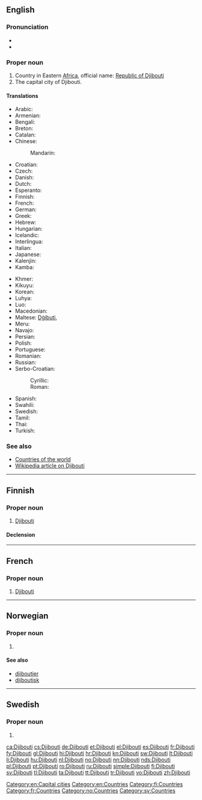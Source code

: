 ==English==
{{wikipedia}}

===Pronunciation===
* {{IPA|/dʒɨˈbuːti/|lang=en}}
* {{rhymes|uːti}}

===Proper noun===
{{en-proper noun}}

# Country in Eastern [[Africa]], official name: [[Republic of Djibouti]]
# The capital city of Djibouti.

====Translations====
{{trans-top|Republic of Djibouti}}
* Arabic: {{t-|ar|جيبوتي|m|tr=jibuuti}}
* Armenian: {{t-|hy|Ջիբութի|tr=J̌ibut’i}}
* Bengali: {{t-|bn|জিবুতি}}
* Breton: {{t-|br|Djibouti|xs=Breton}}
* Catalan: {{t|ca|Djibouti}}
* Chinese:
*: Mandarin: {{t-|cmn|吉布提|tr=Jíbùtí|sc=Hani}}
* Croatian: {{t|hr|Džibuti|m}}
* Czech: {{t+|cs|Džibutsko|n}}
* Danish: {{t-|da|Djibouti}}
* Dutch: {{t+|nl|Djibouti}}
* Esperanto: {{t-|eo|Ĝibutio|xs=Esperanto}}
* Finnish: {{t+|fi|Djibouti}}
* French: {{t+|fr|Djibouti}}
* German: {{t+|de|Dschibuti}}
* Greek: {{t+|el|Τζιμπουτί|n|tr=Tzimpoutí}}
* Hebrew: {{t|he|ג׳יבוטי|tr=jibut'i}}
* Hungarian: {{t+|hu|Dzsibuti}}
* Icelandic: {{t+|is|Djíbútí|n}}
* Interlingua: {{t|ia|Djibuti|xs=Interlingua}}
* Italian: {{t-|it|Gibuti}}
* Japanese: {{t+|ja|ジブチ|tr=Jibuchi}}
* Kalenjin: {{tø|kln|Jibuti}}
* Kamba: {{tø|kam|Jibuti}}
{{trans-mid}}
* Khmer: {{t|km|ជីប៊ូទី|tr=ji boo ti|sc=Khmr}}
* Kikuyu: {{tø|ki|Jibuti}}
* Korean: {{t+|ko|지부티|tr=Jibuti|sc=Hang}}
* Luhya: {{tø|luy|Jibuti}}
* Luo: {{tø|luo|Jibuti}}
* Macedonian: {{t+|mk|Џибути|n|tr=Džibúti}}
* Maltese: [[Dġibuti]], {{t|mt|Ġibuti|xs=Maltese}}
* Meru: {{tø|mer|Jibuti}}
* Navajo: {{tø|nv|Jibótii}}
* Persian: {{t|fa|جیبوتی|tr=Jībūtī|xs=Persian}}
* Polish: {{t+|pl|Dżibuti}}
* Portuguese: {{t+|pt|Jibuti}}
* Romanian: {{t+|ro|Djibouti}}
* Russian: {{t-|ru|Джибути|f|tr=Džibutí}} {{indeclinable}}
* Serbo-Croatian:
*: Cyrillic: {{t|sh|Џибути|m|alt=Џибу̏ти|sc=Cyrl|xs=Serbo-Croatian}}
*: Roman: {{t|sh|Džibuti|m|alt=Džibȕti|xs=Serbo-Croatian}}
* Spanish: {{t+|es|Yibuti}}
* Swahili: {{t+|sw|Jibuti|xs=Swahili}}
* Swedish: {{t+|sv|Djibouti}}
* Tamil: {{t|ta|ஜிபூட்டி|tr=Jipūṭṭi|xs=Tamil}}
* Thai: {{t|th|จิบูตี|tr=Čibūtī}}
* Turkish: {{t+|tr|Cibuti}}
{{trans-bottom}}

===See also===
* [[Appendix:Countries of the world|Countries of the world]]
* [[w:Djibouti|Wikipedia article on Djibouti]]

[[Category:en:Capital cities]]
[[Category:en:Countries]]

----

==Finnish==
{{wikipedia|lang=fi}}

===Proper noun===
{{fi-proper noun}}

# [[#English|Djibouti]]

====Declension====
{{fi-decl-tuoli|Djibout|nopl=1}}

[[Category:fi:Countries]]

----

==French==

===Proper noun===
{{fr-proper noun}}

# [[#English|Djibouti]]

[[Category:fr:Countries]]

----

==Norwegian==

===Proper noun===
{{head|no|proper noun}}

# {{l|en|Djibouti}}

====See also====
* [[djiboutier]]
* [[djiboutisk]]

[[Category:no:Countries]]

----

==Swedish==

===Proper noun===
{{head|sv|proper noun}}

# {{l|en|Djibouti}}

[[Category:sv:Countries]]

[[ca:Djibouti]]
[[cs:Djibouti]]
[[de:Djibouti]]
[[et:Djibouti]]
[[el:Djibouti]]
[[es:Djibouti]]
[[fr:Djibouti]]
[[fy:Djibouti]]
[[gl:Djibouti]]
[[hi:Djibouti]]
[[hr:Djibouti]]
[[kn:Djibouti]]
[[sw:Djibouti]]
[[lt:Djibouti]]
[[li:Djibouti]]
[[hu:Djibouti]]
[[nl:Djibouti]]
[[no:Djibouti]]
[[nn:Djibouti]]
[[nds:Djibouti]]
[[pl:Djibouti]]
[[pt:Djibouti]]
[[ro:Djibouti]]
[[ru:Djibouti]]
[[simple:Djibouti]]
[[fi:Djibouti]]
[[sv:Djibouti]]
[[tl:Djibouti]]
[[ta:Djibouti]]
[[tt:Djibouti]]
[[tr:Djibouti]]
[[vo:Djibouti]]
[[zh:Djibouti]]